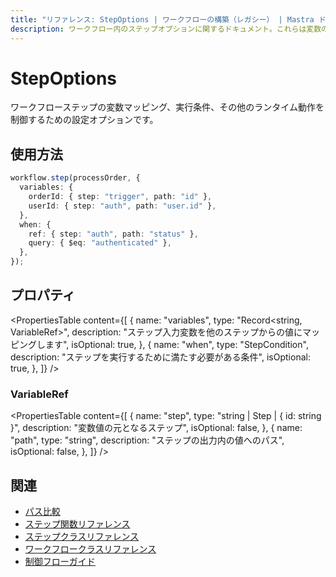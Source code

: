 ```yaml
---
title: "リファレンス: StepOptions | ワークフローの構築（レガシー） | Mastra ドキュメント"
description: ワークフロー内のステップオプションに関するドキュメント。これらは変数のマッピング、実行条件、その他のランタイム動作を制御します。
---
```




# StepOptions

ワークフローステップの変数マッピング、実行条件、その他のランタイム動作を制御するための設定オプションです。



## 使用方法

```typescript
workflow.step(processOrder, {
  variables: {
    orderId: { step: "trigger", path: "id" },
    userId: { step: "auth", path: "user.id" },
  },
  when: {
    ref: { step: "auth", path: "status" },
    query: { $eq: "authenticated" },
  },
});
```



## プロパティ

<PropertiesTable
  content={[
    {
      name: "variables",
      type: "Record<string, VariableRef>",
      description: "ステップ入力変数を他のステップからの値にマッピングします",
      isOptional: true,
    },
    {
      name: "when",
      type: "StepCondition",
      description: "ステップを実行するために満たす必要がある条件",
      isOptional: true,
    },
  ]}
/>

### VariableRef

<PropertiesTable
  content={[
    {
      name: "step",
      type: "string | Step | { id: string }",
      description: "変数値の元となるステップ",
      isOptional: false,
    },
    {
      name: "path",
      type: "string",
      description: "ステップの出力内の値へのパス",
      isOptional: false,
    },
  ]}
/>



## 関連

- [パス比較](../../docs/workflows-legacy/control-flow.mdx)
- [ステップ関数リファレンス](./step-function.mdx)
- [ステップクラスリファレンス](./step-class.mdx)
- [ワークフロークラスリファレンス](./workflow.mdx)
- [制御フローガイド](../../docs/workflows-legacy/control-flow.mdx)
